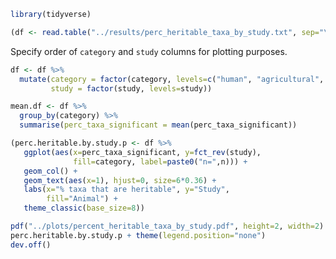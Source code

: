 ```r
library(tidyverse)
```

```r
(df <- read.table("../results/perc_heritable_taxa_by_study.txt", sep="\t", header=T))
```

Specify order of `category` and `study` columns for plotting purposes.

```r
df <- df %>% 
  mutate(category = factor(category, levels=c("human", "agricultural", "mice")),
         study = factor(study, levels=study))
```

```r
mean.df <- df %>% 
  group_by(category) %>% 
  summarise(perc_taxa_significant = mean(perc_taxa_significant))
```

```r
(perc.heritable.by.study.p <- df %>% 
   ggplot(aes(x=perc_taxa_significant, y=fct_rev(study), 
              fill=category, label=paste0("n=",n))) +
   geom_col() +
   geom_text(aes(x=1), hjust=0, size=6*0.36) +
   labs(x="% taxa that are heritable", y="Study", 
        fill="Animal") +
   theme_classic(base_size=8))
```

```r
pdf("../plots/percent_heritable_taxa_by_study.pdf", height=2, width=2)
perc.heritable.by.study.p + theme(legend.position="none")
dev.off()
```


